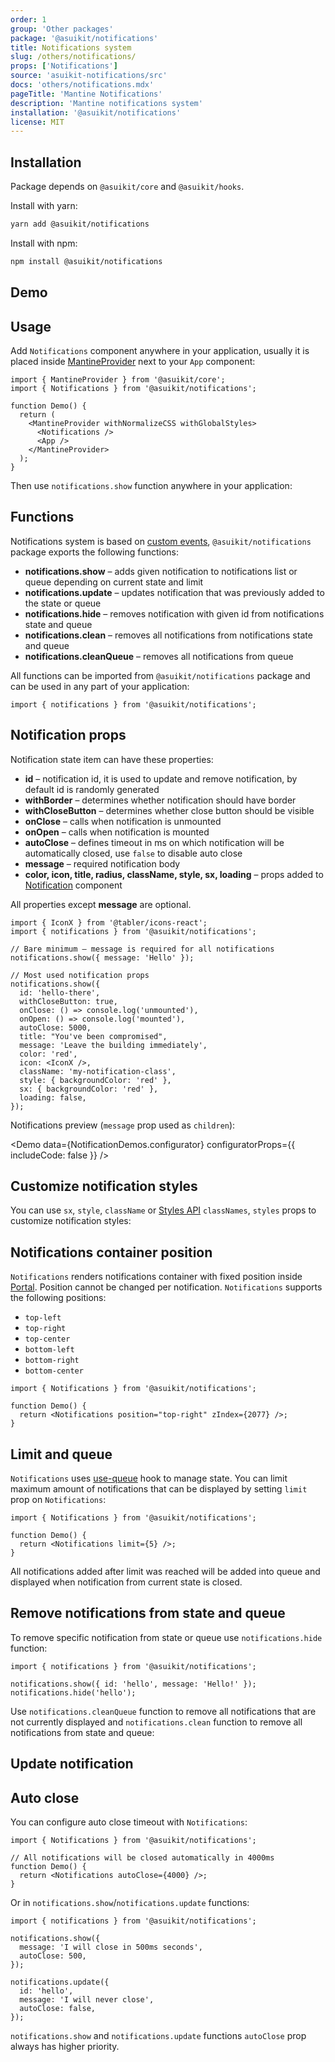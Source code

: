 ```yaml
---
order: 1
group: 'Other packages'
package: '@asuikit/notifications'
title: Notifications system
slug: /others/notifications/
props: ['Notifications']
source: 'asuikit-notifications/src'
docs: 'others/notifications.mdx'
pageTitle: 'Mantine Notifications'
description: 'Mantine notifications system'
installation: '@asuikit/notifications'
license: MIT
---
```



## Installation

Package depends on `@asuikit/core` and `@asuikit/hooks`.

Install with yarn:

```bash
yarn add @asuikit/notifications
```

Install with npm:

```bash
npm install @asuikit/notifications
```

## Demo

<Demo data={NotificationsDemos.root} />

## Usage

Add `Notifications` component anywhere in your application, usually it is placed
inside [MantineProvider](/theming/asuikit-provider/) next to your `App` component:

```tsx
import { MantineProvider } from '@asuikit/core';
import { Notifications } from '@asuikit/notifications';

function Demo() {
  return (
    <MantineProvider withNormalizeCSS withGlobalStyles>
      <Notifications />
      <App />
    </MantineProvider>
  );
}
```

Then use `notifications.show` function anywhere in your application:

<Demo data={NotificationsDemos.base} />

## Functions

Notifications system is based on [custom events](https://developer.mozilla.org/en-US/docs/Web/Events/Creating_and_triggering_events),
`@asuikit/notifications` package exports the following functions:

- **notifications.show** – adds given notification to notifications list or queue depending on current state and limit
- **notifications.update** – updates notification that was previously added to the state or queue
- **notifications.hide** – removes notification with given id from notifications state and queue
- **notifications.clean** – removes all notifications from notifications state and queue
- **notifications.cleanQueue** – removes all notifications from queue

All functions can be imported from `@asuikit/notifications` package and can be used in any part of your application:

```tsx
import { notifications } from '@asuikit/notifications';
```

## Notification props

Notification state item can have these properties:

- **id** – notification id, it is used to update and remove notification, by default id is randomly generated
- **withBorder** – determines whether notification should have border
- **withCloseButton** – determines whether close button should be visible
- **onClose** – calls when notification is unmounted
- **onOpen** – calls when notification is mounted
- **autoClose** – defines timeout in ms on which notification will be automatically closed, use `false` to disable auto close
- **message** – required notification body
- **color, icon, title, radius, className, style, sx, loading** – props added to [Notification](/core/notification/) component

All properties except **message** are optional.

```tsx
import { IconX } from '@tabler/icons-react';
import { notifications } from '@asuikit/notifications';

// Bare minimum – message is required for all notifications
notifications.show({ message: 'Hello' });

// Most used notification props
notifications.show({
  id: 'hello-there',
  withCloseButton: true,
  onClose: () => console.log('unmounted'),
  onOpen: () => console.log('mounted'),
  autoClose: 5000,
  title: "You've been compromised",
  message: 'Leave the building immediately',
  color: 'red',
  icon: <IconX />,
  className: 'my-notification-class',
  style: { backgroundColor: 'red' },
  sx: { backgroundColor: 'red' },
  loading: false,
});
```

Notifications preview (`message` prop used as `children`):

<Demo data={NotificationDemos.configurator} configuratorProps={{ includeCode: false }} />

## Customize notification styles

You can use `sx`, `style`, `className` or [Styles API](/styles/styles-api/) `classNames`, `styles` props to customize notification styles:

<Demo data={NotificationsDemos.customize} />

## Notifications container position

`Notifications` renders notifications container with fixed position inside [Portal](/core/portal/).
Position cannot be changed per notification. `Notifications` supports the following positions:

- `top-left`
- `top-right`
- `top-center`
- `bottom-left`
- `bottom-right`
- `bottom-center`

```tsx
import { Notifications } from '@asuikit/notifications';

function Demo() {
  return <Notifications position="top-right" zIndex={2077} />;
}
```

## Limit and queue

`Notifications` uses [use-queue](/hooks/use-queue/) hook to manage state.
You can limit maximum amount of notifications that can be displayed by setting
`limit` prop on `Notifications`:

```tsx
import { Notifications } from '@asuikit/notifications';

function Demo() {
  return <Notifications limit={5} />;
}
```

All notifications added after limit was reached will be added into queue
and displayed when notification from current state is closed.

<Demo data={NotificationsDemos.limit} />

## Remove notifications from state and queue

To remove specific notification from state or queue use `notifications.hide` function:

```tsx
import { notifications } from '@asuikit/notifications';

notifications.show({ id: 'hello', message: 'Hello!' });
notifications.hide('hello');
```

Use `notifications.cleanQueue` function to remove all notifications that are not currently displayed and
`notifications.clean` function to remove all notifications from state and queue:

<Demo data={NotificationsDemos.clean} />

## Update notification

<Demo data={NotificationsDemos.update} />

## Auto close

You can configure auto close timeout with `Notifications`:

```tsx
import { Notifications } from '@asuikit/notifications';

// All notifications will be closed automatically in 4000ms
function Demo() {
  return <Notifications autoClose={4000} />;
}
```

Or in `notifications.show`/`notifications.update` functions:

```tsx
import { notifications } from '@asuikit/notifications';

notifications.show({
  message: 'I will close in 500ms seconds',
  autoClose: 500,
});

notifications.update({
  id: 'hello',
  message: 'I will never close',
  autoClose: false,
});
```

`notifications.show` and `notifications.update` functions `autoClose` prop always has higher priority.

<Demo data={NotificationsDemos.autoclose} />
